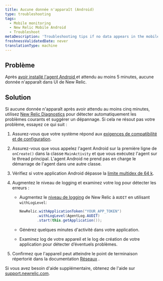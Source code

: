 ```yaml
---
title: Aucune donnée n'apparaît (Android)
type: troubleshooting
tags:
  - Mobile monitoring
  - New Relic Mobile Android
  - Troubleshoot
metaDescription: 'Troubleshooting tips if no data appears in the mobile monitoring UI after you install, configure, and generate traffic for your Android app.'
freshnessValidatedDate: never
translationType: machine
---
```


## Problème

Après [avoir installé l&apos;agent Android ](/docs/mobile-monitoring/new-relic-mobile-android/install-configure/install-android-apps-gradle-android-studio)et attendu au moins 5 minutes, aucune donnée n&apos;apparaît dans UI de New Relic.

## Solution

Si aucune donnée n&apos;apparaît après avoir attendu au moins cinq minutes, utilisez [New Relic Diagnostics](/docs/agents/manage-apm-agents/troubleshooting/new-relic-diagnostics) pour détecter automatiquement les problèmes courants et suggérer un dépannage. Si cela ne résout pas votre problème, essayez ce qui suit :

1. Assurez-vous que votre système répond aux [exigences de compatibilité et de configuration](/docs/mobile-monitoring/new-relic-mobile-android/get-started/new-relic-android-compatibility-requirements).

2. Assurez-vous que vous appelez l&apos;agent Android sur la première ligne de `onCreate()` dans la classe `MainActivity` et que vous exécutez l&apos;agent sur le thread principal. L&apos;agent Android ne prend pas en charge le démarrage de l&apos;agent dans une autre classe.

3. Vérifiez si votre application Android dépasse la [limite multidex de 64 k](/docs/mobile-monitoring/new-relic-mobile-android/troubleshoot/android-app-exceeds-64k-multidex-limit).

4. Augmentez le niveau de logging et examinez votre log pour détecter les erreurs :

   * Augmentez le [niveau de logging](/docs/mobile-monitoring/new-relic-mobile-android/api-guides/android-agent-configuration-feature-flags#log-level) de New Relic à `AUDIT` en utilisant `withLogLevel`:

     ```java
     NewRelic.withApplicationToken("YOUR_APP_TOKEN")
             .withLogLevel(AgentLog.AUDIT)
             .start(this.getApplication());
     ```

   * Générez quelques minutes d&apos;activité dans votre application.

   * Examinez log de votre appareil et le log de création de votre application pour détecter d’éventuels problèmes.

5. Confirmez que l&apos;appareil peut atteindre le point de terminaison <InlinePopover type="mobile" />répertorié dans la documentation [Réseaux](/docs/using-new-relic/cross-product-functions/install-configure/networks) .

Si vous avez besoin d&apos;aide supplémentaire, obtenez de l&apos;aide sur [support.newrelic.com](https://support.newrelic.com).